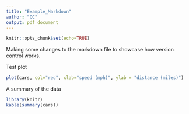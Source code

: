 ```yaml
---
title: "Example_Markdown"
author: "CC"
output: pdf_document
---
```


```r
knitr::opts_chunk$set(echo=TRUE)

```

Making some changes to the markdown file to showcase how version control works.

Test plot

```r
plot(cars, col="red", xlab="speed (mph)", ylab = "distance (miles)")
```

A summary of the data
```r
library(knitr)
kable(summary(cars))
```

